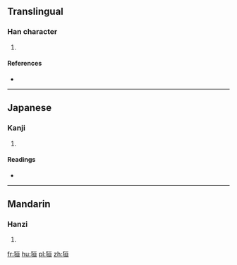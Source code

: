==Translingual==
{{Han etyl}}

===Han character===
{{Han char|rn=94|rad=犬|as=06|sn=9|four=41216|canj=KHMAM}}

# {{defn|Han|sort=犬06}}

====References====
* {{Han ref|kx=0710.010|dkj=20361|dj=1122.080|hdz=21343.040|uh=72DF|ud=29407|bh=CFC2|bd=53186}}

----

==Japanese==

===Kanji===
{{ja-kanji|grade=|rs=犬06}}

# {{defn|lang=ja|sort=犬06}}

====Readings====
* {{ja-readings|on=[[かん]] (kan), [[がん]] (gan), [[けん]] (ken)|kun=}}

----

==Mandarin==

===Hanzi===
{{cmn-hanzi|pin=[[huán]] ([[huan2]])|wg=huan<sup>2</sup>}}

# {{defn|lang=cmn|sort=犬06}}

[[fr:狟]]
[[hu:狟]]
[[pl:狟]]
[[zh:狟]]